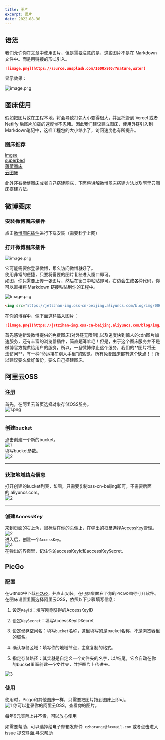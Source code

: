 ```yaml
---
title: 图片
excerpt: 图片
date: 2022-08-30
---
```

## 语法

我们允许你在文章中使用图片，但是需要注意的是，这些图片不是在 Markdown 文件中。而是用链接的形式引入。  

```md
![image.png](https://source.unsplash.com/1600x900/?nature,water)
```

显示效果：  

![image.png](https://source.unsplash.com/1600x900/?nature,water)

## 图床使用

假如把图片放在工程本地，将会导致打包大小变得很大，并且托管到 Vercel 或者 Netlify 后图片加载的速度惨不忍睹。因此我们建议建立图床，使用外链引入到Markdown笔记中，这样工程包的大小缩小了，访问速度也有所提升。  

### 图床推荐

[imgse](https://imgse.com/)  
[superbed](https://www.superbed.cn/)  
[薄荷图床](https://riyugo.com/)  
[云图床](https://cloudimge.com/)  

此外还有微博图床或者自己搭建图床，下面将讲解微博图床搭建方法以及阿里云图床搭建方法。  

## 微博图床

### 安装微博图床插件

点击[微博图床插件](https://chrome.google.com/webstore/detail/%E5%BE%AE%E5%8D%9A%E5%9B%BE%E5%BA%8A/pinjkilghdfhnkibhcangnpmcpdpmehk)进行下载安装（需要科学上网）

### 打开微博图床插件

![image.png](https://jetzihan-img.oss-cn-beijing.aliyuncs.com/blog/img/006SHRs9gy1h2x8b859utj316u0op45r.jpg)  

它可能需要你登录微博，那么访问微博就好了。  
使用非常的便捷，只要将需要的图片复制进入窗口即可。  
如图，你只需要上传一张图片，然后在窗口中粘贴即可。右边会生成各种代码，你可以直接将 Markdown 链接粘贴到你的工程中。

![image.png](https://jetzihan-img.oss-cn-beijing.aliyuncs.com/blog/img/006SHRs9gy1h2x8crjlfij30r40isjx3.jpg)

```html
<img src="https://jetzihan-img.oss-cn-beijing.aliyuncs.com/blog/img/006SHRs9gy1h2x8crjlfij30r40isjx3.jpg"/>
```

在你的博客中，像下面这样插入图片：  

```markdown
![image.png](https://jetzihan-img.oss-cn-beijing.aliyuncs.com/blog/img/006SHRs9gy1h2x8crjlfij30r40isjx3.jpg)
```

<Danger>
首先感谢新浪微博提供的免费图床(对外链无限制),以及速度快到惊人的cdn图片加速服务，还有丰富的浏览器插件，简直是薅羊毛！但是，由于这个图床服务并不是微博官方提供给用户的服务，所以，一旦微博停止这个服务，我们的**图片将无法访问**，有一种“命运攥在别人手里”的感觉。所有免费图床都有这个缺点！！所以建议要么做好备份，要么自己搭建图床。  
</Danger>

## 阿里云OSS

### 注册

首先，在阿里云首页选择对象存储OSS服务。  
![1.png](https://jetzihan-img.oss-cn-beijing.aliyuncs.com/blog/1656914971349.png)

***

### 创建bucket

点击创建一个新的bucket。  
![1](https://jetzihan-img.oss-cn-beijing.aliyuncs.com/blog/20220704141214.png)  
填写bucket参数。  
![2](https://jetzihan-img.oss-cn-beijing.aliyuncs.com/blog/20220704141354.png)  
***

### 获取地域结点信息

打开创建的bucket列表，如图，只需要复制oss-cn-beijing即可，不需要后面的.aliyuncs.com。  
![2](https://jetzihan-img.oss-cn-beijing.aliyuncs.com/blog/20220704142346.png)  
***

### 创建AccessKey

来到页面的右上角，鼠标放在你的头像上，在弹出的框里选择AccessKey管理。  
![2](https://jetzihan-img.oss-cn-beijing.aliyuncs.com/blog/20220704142626.png)  
进入后，创建一个`AccessKey`。  
![4](https://jetzihan-img.oss-cn-beijing.aliyuncs.com/blog/20220704142811.png)  
在弹出的界面里，记住你的accessKeyId和accessKeySecret.

## PicGo

### 配置

在Github中下载[PicGo](https://github.com/Molunerfinn/PicGo/releases)，并点击安装。在电脑桌面右下角的PicGo图标打开软件。在图床设置里面选择阿里云OSS，依照以下步骤填写信息：  

1. 设定`Keyld`：填写刚刚获得的AccessKeyID

2. 设定`KeySecret`：填写AccessKeyIDSecret

3. 设定储存空间名：填写`bucket`名称，这里填写的是bucket名称，不是浏览器里的域名。

4. 确认存储区域：填写你的地域节点，注意复制的格式。

5. 指定存储路径：其实就是自定义一个文件夹的名字，以/结尾，它会自动在你的bucket里面创建一个文件夹，并把图片上传进去。  

![3](https://jetzihan-img.oss-cn-beijing.aliyuncs.com/blog/20220704143542.png)  

### 使用

使用时，Picgo和其他图床一样，只需要把图片拖到图床上即可。  
![1](https://jetzihan-img.oss-cn-beijing.aliyuncs.com/blog/20220830165007.png)
你可以登录你的阿里云OSS，查看你的图片。  

<Tips>每年9元实际上并不贵，可以放心使用</Tips>

<Tips title="遇到问题？">如需要帮助，可以选择给电子邮箱发邮件: `czhorange@foxmail.com` 或者点击进入 issue 提交界面.<To to="https://github.com/inannan423/Daymd/issues">寻求帮助</To></Tips>
